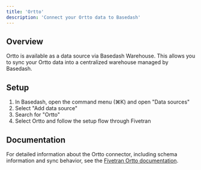 ```yaml
---
title: 'Ortto'
description: 'Connect your Ortto data to Basedash'
---
```


## Overview

Ortto is available as a data source via Basedash Warehouse. This allows you to sync your Ortto data into a centralized warehouse managed by Basedash.

## Setup

1. In Basedash, open the command menu (⌘K) and open "Data sources"
2. Select "Add data source"
3. Search for "Ortto"
4. Select Ortto and follow the setup flow through Fivetran

## Documentation

For detailed information about the Ortto connector, including schema information and sync behavior, see the [Fivetran Ortto documentation](https://fivetran.com/docs/connectors/applications/ortto).
